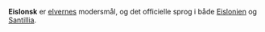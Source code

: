 {{title:Eislonsk}}
{{author:Laura Holmegaard}}
{{timestamp:2009-09-19T09:14:31Z}}
{{copyright:Eislonsk}}
'''Eislonsk''' er [[elver|elvernes]] modersmål, og det officielle sprog i både [[Eislonien]] og [[Santillia]].